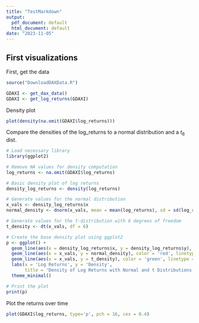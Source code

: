 ```yaml
---
title: "TestMarkdown"
output:
  pdf_document: default
  html_document: default
date: "2023-11-05"
---
```


## First visualizations
First, get the data
```r
source("DownloadDAXData.R")

GDAXI <- get_dax_data()
GDAXI <- get_log_returns(GDAXI)
```

Density plot
```r
plot(density(na.omit(GDAXI$log_returns)))
```

Compare the densities of the log_returns to a normal distribution and a $t_6$ dist.
```r
# Load necessary library
library(ggplot2)

# Remove NA values for density computation
log_returns <- na.omit(GDAXI$log_returns)

# Basic density plot of log returns
density_log_returns <- density(log_returns)

# Generate values for the normal distribution
x_vals <- density_log_returns$x
normal_density <- dnorm(x_vals, mean = mean(log_returns), sd = sd(log_returns))

# Generate values for the t-distribution with 6 degrees of freedom
t_density <- dt(x_vals, df = 6)

# Create the base density plot using ggplot2
p <- ggplot() +
  geom_line(aes(x = density_log_returns$x, y = density_log_returns$y), color = 'blue') +
  geom_line(aes(x = x_vals, y = normal_density), color = 'red', linetype = "dashed") +
  geom_line(aes(x = x_vals, y = t_density), color = 'green', linetype = "dotted") +
  labs(x = 'Log Returns', y = 'Density',
       title = 'Density of Log Returns with Normal and t Distributions') +
  theme_minimal()

# Print the plot
print(p)

```

Plot the returns over time
```r
plot(GDAXI$log_returns, type='p', pch = 16, cex = 0.4)
```


